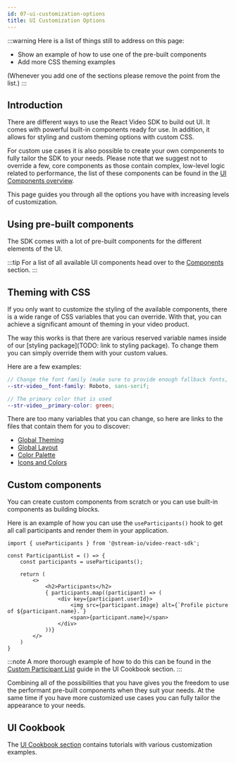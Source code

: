 ```yaml
---
id: 07-ui-customization-options
title: UI Customization Options
---
```


:::warning
Here is a list of things still to address on this page:

- Show an example of how to use one of the pre-built components
- Add more CSS theming examples

(Whenever you add one of the sections please remove the point from the list.)
:::

## Introduction

There are different ways to use the React Video SDK to build out UI. It comes with powerful built-in components ready for use.
In addition, it allows for styling and custom theming options with custom CSS.

For custom use cases it is also possible to create your own components to fully tailor the SDK to your needs. Please note that we suggest not to override a few, core components as those contain complex, low-level logic related to performance, the list of these components can be found in the [UI Components overview](../03-ui/01-overview.mdx).

This page guides you through all the options you have with increasing levels of customization.

## Using pre-built components

The SDK comes with a lot of pre-built components for the different elements of the UI.

:::tip
For a list of all available UI components head over to the [Components](../../ui/01-ui-overview) section.
:::

## Theming with CSS

If you only want to customize the styling of the available components, there is a wide range of CSS variables that you can override.
With that, you can achieve a significant amount of theming in your video product.

The way this works is that there are various reserved variable names inside of our [styling package](TODO: link to styling package).
To change them you can simply override them with your custom values.

Here are a few examples:

```scss
// Change the font family (make sure to provide enough fallback fonts, though)
--str-video__font-family: Roboto, sans-serif;

// The primary color that is used
--str-video__primary-color: green;
```

There are too many variables that you can change, so here are links to the files that contain them for you to discover:

- [Global Theming](https://github.com/GetStream/stream-video-js/blob/main/packages/styling/src/_global-theme-variables.scss)
- [Global Layout](https://github.com/GetStream/stream-video-js/blob/main/packages/styling/src/_global-layout-variables.scss)
- [Color Palette](https://github.com/GetStream/stream-video-js/blob/main/packages/styling/src/_palette-variables.scss)
- [Icons and Colors](https://github.com/GetStream/stream-video-js/blob/main/packages/styling/src/_variables.scss)

## Custom components

You can create custom components from scratch or you can use built-in components as building blocks.

Here is an example of how you can use the `useParticipants()` hook to get all call participants and render them in your application.

```tsx
import { useParticipants } from '@stream-io/video-react-sdk';

const ParticipantList = () => {
    const participants = useParticipants();

    return (
        <>
            <h2>Participants</h2>
            { participants.map((participant) => (
                <div key={participant.userId}>
                    <img src={participant.image} alt={`Profile picture of ${participant.name}.`}
                    <span>{participant.name}</span>
                </div>
            ))}
        </>
    )
}
```

:::note
A more thorough example of how to do this can be found in the [Custom Participant List](../../ui-cookbook/participant-list) guide in the UI Cookbook section.
:::

Combining all of the possibilities that you have gives you the freedom to use the performant pre-built components when they suit your needs.
At the same time if you have more customized use cases you can fully tailor the appearance to your needs.

## UI Cookbook

The [UI Cookbook section](../06-ui-cookbook/01-overview.mdx) contains tutorials with various customization examples.

